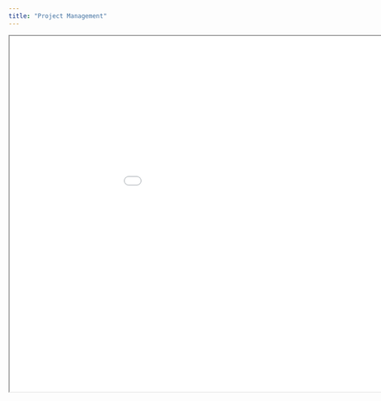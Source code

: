 ```yaml
---
title: "Project Management"
---
```


```{=html}
<iframe width="1050" height="700" src="../../presentations/2023-02-22_project-management/slides/2023-02-22_project-management.html"></iframe>
```